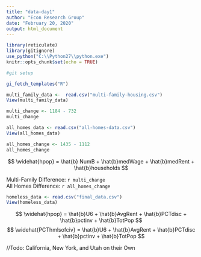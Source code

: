 ```yaml
---
title: "data-day1"
author: "Econ Research Group"
date: "February 20, 2020"
output: html_document
---
```


```r
library(reticulate)
library(gitignore)
use_python("C:\\Python27\\python.exe")
knitr::opts_chunk$set(echo = TRUE)
```

```r
#git setup

gi_fetch_templates("R")
```


```r
multi_family_data <-  read.csv("multi-family-housing.csv")
View(multi_family_data)

multi_change <- 1184 - 732
multi_change

all_homes_data <- read.csv("all-homes-data.csv")
View(all_homes_data)

all_homes_change <- 1435 - 1112
all_homes_change
```

$$ \widehat{hpop} = \hat{b} NumB + \hat{b}medWage + \hat{b}medRent + \hat{b}households $$  

Multi-Family Difference: `r multi_change` <br/>
All Homes Difference: `r all_homes_change`

```r
homeless_data <- read.csv("final_data.csv")
View(homeless_data)

```

$$ \widehat{hpop} = \hat{b}U6 + \hat{b}AvgRent + \hat{b}PCTdisc + \hat{b}pctinv + \hat{b}TotPop $$
$$ \widehat{PCThmlsofciv} = \hat{b}U6 + \hat{b}AvgRent + \hat{b}PCTdisc + \hat{b}pctinv + \hat{b}TotPop $$

//Todo: California, New York, and Utah on their Own



